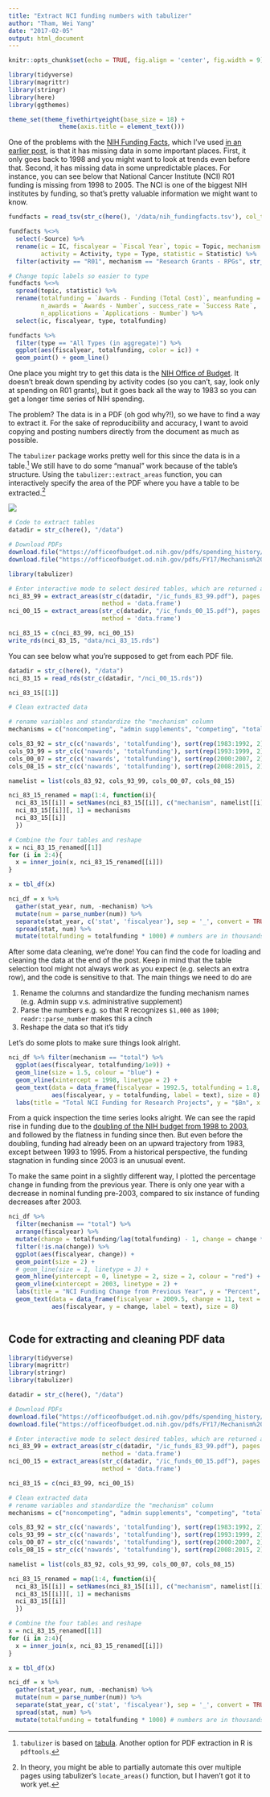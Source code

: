```yaml
---
title: "Extract NCI funding numbers with tabulizer"
author: "Tham, Wei Yang"
date: "2017-02-05"
output: html_document
---
```


```r
knitr::opts_chunk$set(echo = TRUE, fig.align = 'center', fig.width = 9)
```

```r
library(tidyverse)
library(magrittr)
library(stringr)
library(here)
library(ggthemes)

theme_set(theme_fivethirtyeight(base_size = 18) +
              theme(axis.title = element_text()))

```

One of the problems with the [NIH Funding Facts](https://report.nih.gov/fundingfacts/fundingfacts.aspx), which I've used [in an earlier post](https://weiyangtham.github.io/nih_booms_busts/), is that it has missing data in some important places. First, it only goes back to 1998 and you might want to look at trends even before that. Second, it has missing data in some unpredictable places. For instance, you can see below that National Cancer Institute (NCI) R01 funding is missing from 1998 to 2005. The NCI is one of the biggest NIH institutes by funding, so that's pretty valuable information we might want to know. 

```r
fundfacts = read_tsv(str_c(here(), '/data/nih_fundingfacts.tsv'), col_types = cols(Statistic = 'd')) 

fundfacts %<>% 
  select(-Source) %>% 
  rename(ic = IC, fiscalyear = `Fiscal Year`, topic = Topic, mechanism = Mechanism, 
         activity = Activity, type = Type, statistic = Statistic) %>% 
  filter(activity == "R01", mechanism == "Research Grants - RPGs", str_detect(ic, "NCI|NHLBI"))

# Change topic labels so easier to type
fundfacts %<>% 
  spread(topic, statistic) %>% 
  rename(totalfunding = `Awards - Funding (Total Cost)`, meanfunding = `Awards - Average Total Cost`, 
         n_awards = `Awards - Number`, success_rate = `Success Rate`, 
         n_applications = `Applications - Number`) %>% 
  select(ic, fiscalyear, type, totalfunding)

fundfacts %>% 
  filter(type == "All Types (in aggregate)") %>% 
  ggplot(aes(fiscalyear, totalfunding, color = ic)) + 
  geom_point() + geom_line()

```

One place you might try to get this data is the [NIH Office of Budget](https://officeofbudget.od.nih.gov/spending_hist.html). It doesn't break down spending by activity codes (so you can't, say, look only at spending on R01 grants), but it goes back all the way to 1983 so you can get a longer time series of NIH spending. 

The problem? The data is in a PDF (oh god why?!), so we have to find a way to extract it. For the sake of reproducibility and accuracy, I want to avoid copying and posting numbers directly from the document as much as possible. 

The `tabulizer` package works pretty well for this since the data is in a table.[^1] We still have to do some "manual" work because of the table's structure. Using the `tabulizer::extract_areas` function, you can interactively specify the area of the PDF where you have a table to be extracted.[^2]

![][ncipdf]

[ncipdf]: https://weiyangtham.github.io/images/ncipdf.png

[^1]: `tabulizer` is based on [tabula](http://tabula.technology/). Another option for PDF extraction in R is `pdftools`.
[^2]: In theory, you might be able to partially automate this over multiple pages using tabulizer's `locate_areas()` function, but I haven't got it to work yet. 

```r
# Code to extract tables
datadir = str_c(here(), "/data")

# Download PDFs
download.file("https://officeofbudget.od.nih.gov/pdfs/spending_history/Mechanism%20Detail%20by%20IC,%20FY%201983%20-%20FY%201999.pdf", destfile = str_c(datadir, "/ic_funds_83_99.pdf"))
download.file("https://officeofbudget.od.nih.gov/pdfs/FY17/Mechanism%20Detail%20by%20IC%20FY%202000-FY%202015%20V.pdf", destfile = str_c(datadir, "/ic_funds_00_15.pdf"))

library(tabulizer)

# Enter interactive mode to select desired tables, which are returned as a list
nci_83_99 = extract_areas(str_c(datadir, "/ic_funds_83_99.pdf"), pages = 1:2, 
                          method = 'data.frame')
nci_00_15 = extract_areas(str_c(datadir, "/ic_funds_00_15.pdf"), pages = 1:2, 
                          method = 'data.frame')

nci_83_15 = c(nci_83_99, nci_00_15)
write_rds(nci_83_15, "data/nci_83_15.rds")
```

You can see below what you're supposed to get from each PDF file. 

```r

datadir = str_c(here(), "/data")
nci_83_15 = read_rds(str_c(datadir, "/nci_00_15.rds"))

nci_83_15[[1]]
```

```r
# Clean extracted data

# rename variables and standardize the "mechanism" column
mechanisms = c("noncompeting", "admin supplements", "competing", "total", "sbir-sttr", "total_with_sbir_sttr")

cols_83_92 = str_c(c('nawards', 'totalfunding'), sort(rep(1983:1992, 2)), sep = '_')
cols_93_99 = str_c(c('nawards', 'totalfunding'), sort(rep(1993:1999, 2)), sep = '_')
cols_00_07 = str_c(c('nawards', 'totalfunding'), sort(rep(2000:2007, 2)), sep = '_')
cols_08_15 = str_c(c('nawards', 'totalfunding'), sort(rep(2008:2015, 2)), sep = '_')

namelist = list(cols_83_92, cols_93_99, cols_00_07, cols_08_15)

nci_83_15_renamed = map(1:4, function(i){
  nci_83_15[[i]] = setNames(nci_83_15[[i]], c("mechanism", namelist[[i]]))
  nci_83_15[[i]][, 1] = mechanisms
  nci_83_15[[i]]
  })

# Combine the four tables and reshape
x = nci_83_15_renamed[[1]]
for (i in 2:4){
  x = inner_join(x, nci_83_15_renamed[[i]])
}

x = tbl_df(x)

nci_df = x %>% 
  gather(stat_year, num, -mechanism) %>% 
  mutate(num = parse_number(num)) %>% 
  separate(stat_year, c('stat', 'fiscalyear'), sep = '_', convert = TRUE) %>% 
  spread(stat, num) %>% 
  mutate(totalfunding = totalfunding * 1000) # numbers are in thousands of dollars

```

After some data cleaning, we're done!  You can find the code for loading and cleaning the data at the end of the post. Keep in mind that the table selection tool might not always work as you expect (e.g. selects an extra row), and the code is sensitive to that. The main things we need to do are 

1. Rename the columns and standardize the funding mechanism names (e.g. Admin supp v.s. administrative supplement)
2. Parse the numbers e.g. so that R recognizes `$1,000` as `1000`; `readr::parse_number` makes this a cinch
3. Reshape the data so that it's tidy

Let's do some plots to make sure things look alright. 

```r
nci_df %>% filter(mechanism == "total") %>% 
  ggplot(aes(fiscalyear, totalfunding/1e9)) + 
  geom_line(size = 1.5, colour = "blue") +
  geom_vline(xintercept = 1998, linetype = 2) + 
  geom_text(data = data_frame(fiscalyear = 1992.5, totalfunding = 1.8, text = "Doubling Begins"), 
            aes(fiscalyear, y = totalfunding, label = text), size = 8) + 
  labs(title = "Total NCI Funding for Research Projects", y = "$Bn", x = "Fiscal Year")

```

From a quick inspection the time series looks alright. We can see the rapid rise in funding due to the [doubling of the NIH budget from 1998 to 2003](http://www.sciencemag.org/news/2002/01/nih-budget-reaches-doubling-point), and followed by the flatness in funding since then. But even before the doubling, funding had already been on an upward trajectory from 1983, except between 1993 to 1995. From a historical perspective, the funding stagnation in funding since 2003 is an unusual event. 

To make the same point in a slightly different way, I plotted the percentage change in funding from the previous year. There is only one year with a decrease in nominal funding pre-2003, compared to six instance of funding decreases after 2003. 

```r
nci_df %>% 
  filter(mechanism == "total") %>% 
  arrange(fiscalyear) %>% 
  mutate(change = totalfunding/lag(totalfunding) - 1, change = change * 100) %>% 
  filter(!is.na(change)) %>% 
  ggplot(aes(fiscalyear, change)) +
  geom_point(size = 2) +
  # geom_line(size = 1, linetype = 3) + 
  geom_hline(yintercept = 0, linetype = 2, size = 2, colour = "red") + 
  geom_vline(xintercept = 2003, linetype = 2) + 
  labs(title = "NCI Funding Change from Previous Year", y = "Percent", x = "Fiscal Year") +
  geom_text(data = data_frame(fiscalyear = 2009.5, change = 11, text = "Post Doubling"), 
            aes(fiscalyear, y = change, label = text), size = 8) 
  

```

## Code for extracting and cleaning PDF data
```r
library(tidyverse)
library(magrittr)
library(stringr)
library(tabulizer)

datadir = str_c(here(), "/data")

# Download PDFs
download.file("https://officeofbudget.od.nih.gov/pdfs/spending_history/Mechanism%20Detail%20by%20IC,%20FY%201983%20-%20FY%201999.pdf", destfile = str_c(datadir, "/ic_funds_83_99.pdf"))
download.file("https://officeofbudget.od.nih.gov/pdfs/FY17/Mechanism%20Detail%20by%20IC%20FY%202000-FY%202015%20V.pdf", destfile = str_c(datadir, "/ic_funds_00_15.pdf"))

# Enter interactive mode to select desired tables, which are returned as a list
nci_83_99 = extract_areas(str_c(datadir, "/ic_funds_83_99.pdf"), pages = 1:2, 
                          method = 'data.frame')
nci_00_15 = extract_areas(str_c(datadir, "/ic_funds_00_15.pdf"), pages = 1:2, 
                          method = 'data.frame')

nci_83_15 = c(nci_83_99, nci_00_15)

# Clean extracted data
# rename variables and standardize the "mechanism" column
mechanisms = c("noncompeting", "admin supplements", "competing", "total", "sbir-sttr", "total_with_sbir_sttr")

cols_83_92 = str_c(c('nawards', 'totalfunding'), sort(rep(1983:1992, 2)), sep = '_')
cols_93_99 = str_c(c('nawards', 'totalfunding'), sort(rep(1993:1999, 2)), sep = '_')
cols_00_07 = str_c(c('nawards', 'totalfunding'), sort(rep(2000:2007, 2)), sep = '_')
cols_08_15 = str_c(c('nawards', 'totalfunding'), sort(rep(2008:2015, 2)), sep = '_')

namelist = list(cols_83_92, cols_93_99, cols_00_07, cols_08_15)

nci_83_15_renamed = map(1:4, function(i){
  nci_83_15[[i]] = setNames(nci_83_15[[i]], c("mechanism", namelist[[i]]))
  nci_83_15[[i]][, 1] = mechanisms
  nci_83_15[[i]]
  })

# Combine the four tables and reshape
x = nci_83_15_renamed[[1]]
for (i in 2:4){
  x = inner_join(x, nci_83_15_renamed[[i]])
}

x = tbl_df(x)

nci_df = x %>% 
  gather(stat_year, num, -mechanism) %>% 
  mutate(num = parse_number(num)) %>% 
  separate(stat_year, c('stat', 'fiscalyear'), sep = '_', convert = TRUE) %>% 
  spread(stat, num) %>% 
  mutate(totalfunding = totalfunding * 1000) # numbers are in thousands of dollars

```



